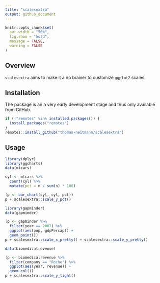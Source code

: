 ```yaml
---
title: "scalesextra"
output: github_document
---
```


```r
knitr::opts_chunk$set(
  out.width = "50%",
  fig.show = "hold",
  message = FALSE,
  warning = FALSE
)
```

## Overview

`scalesextra` aims to make it a no brainer to customize `ggplot2` scales.

## Installation

The package is an a very early development stage and thus only available from GitHub.

```r
if (!"remotes" %in% installed.packages()) {
  install.packages("remotes")
}
remotes::install_github("thomas-neitmann/scalesextra")
```

## Usage

```r
library(dplyr)
library(ggcharts)
data(mtcars)

cyl <- mtcars %>%
  count(cyl) %>%
  mutate(pct = n / sum(n) * 100)

(p <- bar_chart(cyl, cyl, pct))
p + scalesextra::scale_y_pct()
```

```r
library(gapminder)
data(gapminder)

(p <- gapminder %>%
  filter(year == 2007) %>%
  ggplot(aes(pop, gdpPercap)) +
  geom_point())
p + scalesextra::scale_x_pretty() + scalesextra::scale_y_pretty()
```

```r
data(biomedicalrevenue)

(p <- biomedicalrevenue %>%
  filter(company == "Roche") %>%
  ggplot(aes(year, revenue)) +
  geom_col())
p + scalesextra::scale_y_tight()
```
